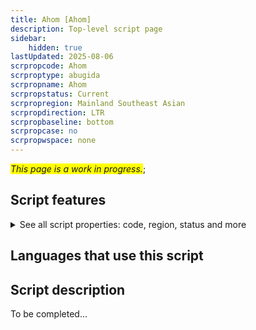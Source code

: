 ```yaml
---
title: Ahom [Ahom]
description: Top-level script page
sidebar:
    hidden: true
lastUpdated: 2025-08-06
scrpropcode: Ahom
scrproptype: abugida
scrpropname: Ahom
scrpropstatus: Current
scrpropregion: Mainland Southeast Asian
scrpropdirection: LTR
scrpropbaseline: bottom
scrpropcase: no
scrpropwspace: none
---
```


<span style='background-color:yellow'>_This page is a work in progress._</span>;


## Script features

<details>
<summary> See all script properties: code, region, status and more</summary>
<ScriptInfo />
</details>

## Languages that use this script

<WsList script='Ahom' wsMax='5' />

## Script description

To be completed...

